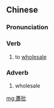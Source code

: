 {{also|趸批}}
==Chinese==
{{zh-forms|s=趸批}}

===Pronunciation===
{{zh-pron
|m=dǔnpī
|c=dan2 pai1
|mn=xm:tūn-poe
|cat=v,adv
}}

===Verb===
{{zh-verb}}

# to [[wholesale]]

===Adverb===
{{zh-adv}}

# wholesale

[[mg:躉批]]